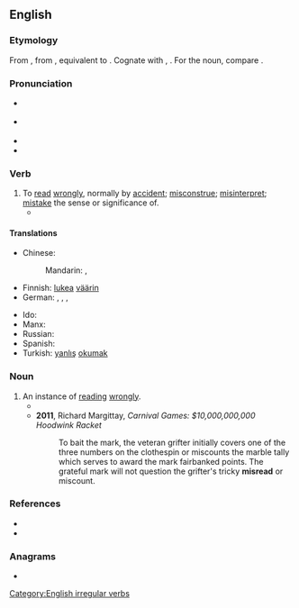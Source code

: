 ==English==

===Etymology===
From {{inh|en|enm|misreden}}, from {{inh|en|ang|misrǣdan|t=to advise wrongly; read wrongly}}, equivalent to {{prefix|en|mis|read}}. Cognate with {{cog|nl|misraden|t=to guess wrongly}}, {{cog|de|missraten|t=to fail; go wrong; become wayward}}. For the noun, compare {{cog|ang|misrǣd||misguidance; misconduct}}.

===Pronunciation===
* {{sense|verb, not past tense or past participle}} {{IPA|en|/ˈmɪsɹid/|/mɪsˈɹid/}}
* {{sense|past tense and past participle}} {{IPA|en|/ˈmɪsɹɛd/|/mɪsˈɹɛd/}}
* {{rhymes|en|iːd}}
* {{rhymes|en|ɛd}}

===Verb===
{{en-verb|misreads|misreading|misread}}

# To [[read]] [[wrongly]], normally by [[accident]]; [[misconstrue]]; [[misinterpret]]; [[mistake]] the sense or significance of.
#* {{quote-journal|en|year=1961|month=March|title=Talking of trains: Collision at Waterloo|journal=Trains Illustrated|page=138|text=In the circumstances the Inspecting Officer concludes that the electric train motorman, despite his assertions to the contrary, '''misread''' the up main relief inner home signal for his own and ran past the up main through inner home signal at danger; he must therefore be held responsible for the accident.}}

====Translations====
{{trans-top|to read wrongly}}
* Chinese:
*: Mandarin: {{t|cmn|讀錯|sc=Hani}}, {{t|cmn|读错|tr=dúcuò|sc=Hani}}
* Finnish: [[lukea]] [[väärin]]
* German: {{t|de|[[falsch]] [[lesen]]}}, {{t|de|[[falsch]] [[deuten]]}}, {{t|de|[[falsch]] [[verstehen]]}}, {{t+|de|missverstehen}}
{{trans-mid}}
* Ido: {{t+|io|misinterpretar}}
* Manx: {{t|gv|meelhaih}}
* Russian: {{t|ru|непра́вильно прочита́ть|pf}}
* Spanish: {{t+|es|malinterpretar}}
* Turkish: [[yanlış]] [[okumak]]
{{trans-bottom}}

===Noun===
{{en-noun}}

# An instance of [[read]]ing [[wrongly]].
#* {{quote-book|en|year=1983|author=Lawrence Calmus|title=The business guide to small computers|page=143|passage=Line fluctuations can cause '''misreads''' and miswrites.}}
#* '''2011''', Richard Margittay, ''Carnival Games: $10,000,000,000 Hoodwink Racket''
#*: To bait the mark, the veteran grifter initially covers one of the three numbers on the clothespin or miscounts the marble tally which serves to award the mark fairbanked points. The grateful mark will not question the grifter's tricky '''misread''' or miscount.

===References===
* {{R:Century 1911}}
* {{R:Webster 1913}}

===Anagrams===
* {{anagrams|en|a=adeimrs|admires|damsire|mardies|side arm|sidearm}}

[[Category:English irregular verbs]]